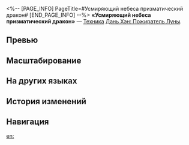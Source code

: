 <%-- [PAGE_INFO]
PageTitle=#Усмиряющий небеса призматический дракон#
[END_PAGE_INFO] --%>
{{Навык Инфобокс
|Название         = Усмиряющий небеса призматический дракон
|Изображение      = Навык Усмиряющий небеса призматический дракон.png
|Персонаж         = Дань Хэн Пожиратель Луны
|Тип              = Техника
|Тэг              = Усиление
|УронСтойк        = 
|ЭнергияГен       = 
|Энергия          = 
|Длительность     = 
|Описание         = Использование техники даёт статус Прыгающий дракон на 20 сек. Использование атаки при имеющемся статусе Прыгающий дракон заставляет персонажа стремительно двигаться вперёд на определённое расстояние и атаковать всех затронутых противников, во время быстрого передвижения персонаж игнорирует все атаки противников. При имеющемся статусе Прыгающий дракон в начале боя, вызванного атакующим действием, наносит всем противникам мнимый урон, равный 120% от силы атаки Дань Хэна: Пожирателя Луны. Он также получает 1 Чешую дракона.
|Свойство1        = 
|Масштабирование1 = 
}}
'''«Усмиряющий небеса призматический дракон»''' — [[Техника]] [[Дань Хэн: Пожиратель Луны]].

==Превью==
{{Превью
|Файл = Усмиряющий небеса призматический дракон Превью
}}

==Масштабирование==


==На других языках==
{{На других языках
|en   = Heaven-Quelling Prismadrakon
|zhs  = 掣空如虹
|zht  = 掣空如虹
|ja   = {{Rubi|掣空|せいくう}}、{{Rubi|虹|にじ}}の{{Rubi|如|ごと}}し
|ko   = 천공을 가르는 용오름
|es   = Prismadragón atraviesacielos
|fr   = Prismadragon de fulguration
|ru   = Усмиряющий небеса призматический дракон
|th   = Heaven-Quelling Prismadrakon
|vi   = Long Thần Phá Hư Không
|de   = Blitz des Regenbogens
|id   = Heaven-Quelling Prismadrakon
|pt   = Prismadracônico Amaina-Céus
}}

==История изменений==
{{История изменений|3.5}}

==Навигация==
{{Навык Навбокс|Дань Хэн Пожиратель Луны}}

[[en:]]